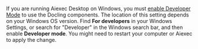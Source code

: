 If you are running Aiexec Desktop on Windows, you must [enable Developer Mode](https://learn.microsoft.com/en-us/windows/apps/get-started/enable-your-device-for-development#activate-developer-mode) to use the Docling components.
The location of this setting depends on your Windows OS version.
Find **For developers** in your Windows Settings, or search for "Developer" in the Windows search bar, and then enable **Developer mode**.
You might need to restart your computer or Aiexec to apply the change.
